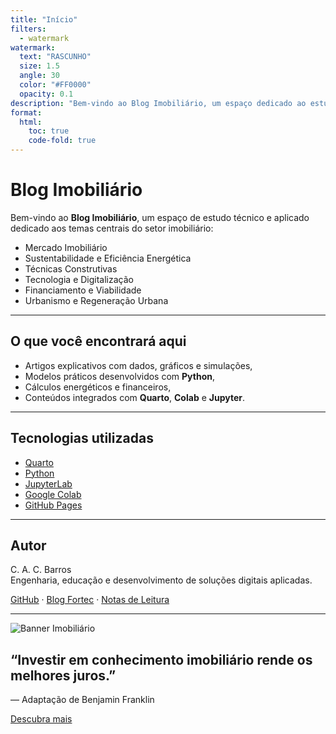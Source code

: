 ```yaml
---
title: "Início"
filters:
  - watermark
watermark:
  text: "RASCUNHO"
  size: 1.5
  angle: 30
  color: "#FF0000"
  opacity: 0.1
description: "Bem-vindo ao Blog Imobiliário, um espaço dedicado ao estudo técnico e prático do setor imobiliário."
format:
  html:
    toc: true
    code-fold: true
---
```


# Blog Imobiliário

Bem-vindo ao **Blog Imobiliário**, um espaço de estudo técnico e aplicado dedicado aos temas centrais do setor imobiliário:

-   Mercado Imobiliário
-   Sustentabilidade e Eficiência Energética
-   Técnicas Construtivas
-   Tecnologia e Digitalização
-   Financiamento e Viabilidade
-   Urbanismo e Regeneração Urbana

------------------------------------------------------------------------

## O que você encontrará aqui

-   Artigos explicativos com dados, gráficos e simulações,
-   Modelos práticos desenvolvidos com **Python**,
-   Cálculos energéticos e financeiros,
-   Conteúdos integrados com **Quarto**, **Colab** e **Jupyter**.

------------------------------------------------------------------------

## Tecnologias utilizadas

-   [Quarto](https://quarto.org/){target="_blank"}
-   [Python](https://www.python.org/){target="_blank"}
-   [JupyterLab](https://jupyter.org/){target="_blank"}
-   [Google Colab](https://colab.research.google.com/){target="_blank"}
-   [GitHub Pages](https://pages.github.com/){target="_blank"}

------------------------------------------------------------------------

## Autor

C. A. C. Barros\
Engenharia, educação e desenvolvimento de soluções digitais aplicadas.

[GitHub](https://github.com/cacbarros){target="_blank"} · [Blog Fortec](https://cacbarros.github.io/blog-fortec/){target="_blank"} · [Notas de Leitura](https://cacbarros.github.io/notas-de-leitura/){target="_blank"}

------------------------------------------------------------------------

```{=html}
<div class="banner-container">
  <img src="images/banner-imobiliario.png" alt="Banner Imobiliário" class="banner-img" />
  <div class="banner-text">
    <h2>“Investir em conhecimento imobiliário rende os melhores juros.”</h2>
    <p>— Adaptação de Benjamin Franklin</p>
    <a href="artigos.qmd" class="banner-button" target="_blank">Descubra mais</a>
  </div>
</div>
```
